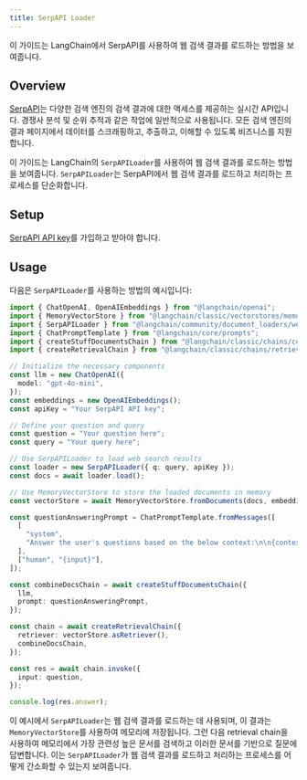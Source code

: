 ```yaml
---
title: SerpAPI Loader
---
```


이 가이드는 LangChain에서 SerpAPI를 사용하여 웹 검색 결과를 로드하는 방법을 보여줍니다.

## Overview

[SerpAPI](https://serpapi.com/)는 다양한 검색 엔진의 검색 결과에 대한 액세스를 제공하는 실시간 API입니다. 경쟁사 분석 및 순위 추적과 같은 작업에 일반적으로 사용됩니다. 모든 검색 엔진의 결과 페이지에서 데이터를 스크래핑하고, 추출하고, 이해할 수 있도록 비즈니스를 지원합니다.

이 가이드는 LangChain의 `SerpAPILoader`를 사용하여 웹 검색 결과를 로드하는 방법을 보여줍니다. `SerpAPILoader`는 SerpAPI에서 웹 검색 결과를 로드하고 처리하는 프로세스를 단순화합니다.

## Setup

[SerpAPI API key](https://serpapi.com/dashboard)를 가입하고 받아야 합니다.

## Usage

다음은 `SerpAPILoader`를 사용하는 방법의 예시입니다:

```typescript
import { ChatOpenAI, OpenAIEmbeddings } from "@langchain/openai";
import { MemoryVectorStore } from "@langchain/classic/vectorstores/memory";
import { SerpAPILoader } from "@langchain/community/document_loaders/web/serpapi";
import { ChatPromptTemplate } from "@langchain/core/prompts";
import { createStuffDocumentsChain } from "@langchain/classic/chains/combine_documents";
import { createRetrievalChain } from "@langchain/classic/chains/retrieval";

// Initialize the necessary components
const llm = new ChatOpenAI({
  model: "gpt-4o-mini",
});
const embeddings = new OpenAIEmbeddings();
const apiKey = "Your SerpAPI API key";

// Define your question and query
const question = "Your question here";
const query = "Your query here";

// Use SerpAPILoader to load web search results
const loader = new SerpAPILoader({ q: query, apiKey });
const docs = await loader.load();

// Use MemoryVectorStore to store the loaded documents in memory
const vectorStore = await MemoryVectorStore.fromDocuments(docs, embeddings);

const questionAnsweringPrompt = ChatPromptTemplate.fromMessages([
  [
    "system",
    "Answer the user's questions based on the below context:\n\n{context}",
  ],
  ["human", "{input}"],
]);

const combineDocsChain = await createStuffDocumentsChain({
  llm,
  prompt: questionAnsweringPrompt,
});

const chain = await createRetrievalChain({
  retriever: vectorStore.asRetriever(),
  combineDocsChain,
});

const res = await chain.invoke({
  input: question,
});

console.log(res.answer);
```

이 예시에서 `SerpAPILoader`는 웹 검색 결과를 로드하는 데 사용되며, 이 결과는 `MemoryVectorStore`를 사용하여 메모리에 저장됩니다. 그런 다음 retrieval chain을 사용하여 메모리에서 가장 관련성 높은 문서를 검색하고 이러한 문서를 기반으로 질문에 답변합니다. 이는 `SerpAPILoader`가 웹 검색 결과를 로드하고 처리하는 프로세스를 어떻게 간소화할 수 있는지 보여줍니다.